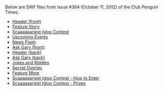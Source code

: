 Below are SWF files from issue #364 (October 11, 2012) of the Club Penguin Times:

*[[Media:News364HeaderFront.swf|Header (front)]]
*[[Media:News364FeatureStory.swf|Feature Story]]
*[[Media:News364SupportStory.swf|Scaaaaaariest Igloo Contest]]
*[[Media:News364UpcomingEvents.swf|Upcoming Events]]
*[[Media:News364NewsFlash.swf|News Flash]]
*[[Media:News364AskAuntArcticFront.swf|Ask Gary (front)]]
*[[Media:News364HeaderBack.swf|Header (back)]]
*[[Media:News364AskAuntArcticBack.swf|Ask Gary (back)]]
*[[Media:News364JokesAndRiddles.swf|Jokes and Riddles]]
*[[Media:News364SecretOverlay.swf|Secret Overlay]]
*[[Media:News364FeatureMore.swf|Feature More]]
*[[Media:News364SupportMore.swf|Scaaaaaariest Igloo Contest - How to Enter]]
*[[Media:News364RiddlesAnswers.swf|Scaaaaaariest Igloo Contest - Prizes]]